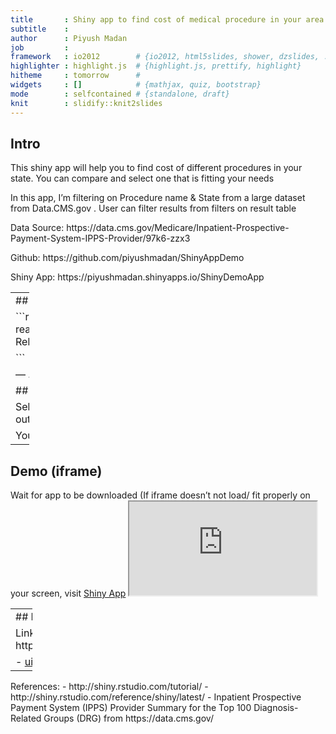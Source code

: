 ```yaml
---
title       : Shiny app to find cost of medical procedure in your area (in US)
subtitle    : 
author      : Piyush Madan
job         : 
framework   : io2012        # {io2012, html5slides, shower, dzslides, ...}
highlighter : highlight.js  # {highlight.js, prettify, highlight}
hitheme     : tomorrow      # 
widgets     : []            # {mathjax, quiz, bootstrap}
mode        : selfcontained # {standalone, draft}
knit        : slidify::knit2slides
---
```


## Intro

This shiny app will help you to find cost of different procedures in your state. You can compare and select one that is fitting your needs

In this app, I'm filtering on Procedure name & State from a large dataset from Data.CMS.gov . User can filter results from filters on result table

Data Source: 
https://data.cms.gov/Medicare/Inpatient-Prospective-Payment-System-IPPS-Provider/97k6-zzx3

Github: 
https://github.com/piyushmadan/ShinyAppDemo

Shiny App: 
https://piyushmadan.shinyapps.io/ShinyDemoApp


---
## Information about Data
Source: Data.CMS.gov

```r
  data <- read.csv("Inpatient_Prospective_Payment_System__IPPS__Provider_Summary_for_the_Top_100_Diagnosis-Related_Groups__DRG__-_FY2011.csv")
  names(data)
  
```

--- .class #id 

## Get Started

Select (multiple) states and procedure. Wait for record to be updated. Use search/filter in options to figure out best place to go for that procedure

You can acess Shiny App here:
https://piyushmadan.shinyapps.io/ShinyDemoApp/
OR check next page 

---

## Demo (iframe)
Wait for app to be downloaded (If iframe doesn't not load/ fit properly on your screen, visit [Shiny App](https://piyushmadan.shinyapps.io/ShinyDemoApp/ "ShinyApp")
<iframe src="https://piyushmadan.shinyapps.io/ShinyDemoApp/" style=></iframe>


--- 
## Files in project

Link to Github: https://github.com/piyushmadan/ShinyAppDemo

- [ui.R](https://github.com/piyushmadan/ShinyAppDemo/blob/master/ui.R)
- [server.R](https://github.com/piyushmadan/ShinyAppDemo/blob/master/server.R)
- [ReadMe.md](https://github.com/piyushmadan/ShinyAppDemo/blob/master/ReadMe.md)
- [DataFile](https://github.com/piyushmadan/ShinyAppDemo/blob/master/Inpatient_Prospective_Payment_System__IPPS__Provider_Summary_for_the_Top_100_Diagnosis-Related_Groups__DRG__-_FY2011.csv)

---
References:
- http://shiny.rstudio.com/tutorial/
- http://shiny.rstudio.com/reference/shiny/latest/
- Inpatient Prospective Payment System (IPPS) Provider Summary for the Top 100 Diagnosis-Related Groups (DRG) from https://data.cms.gov/





